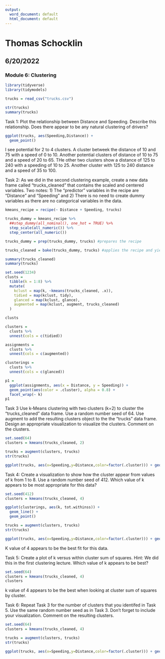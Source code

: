 ```yaml
---
output:
  word_document: default
  html_document: default
---
```

# Thomas Schocklin
## 6/20/2022
### Module 6: Clustering 



```r
library(tidyverse)
library(tidymodels)
```


```r
trucks = read_csv("trucks.csv")
```

```r
str(trucks)
summary(trucks)
```

Task 1: Plot the relationship between Distance and Speeding. Describe this relationship. Does there appear
to be any natural clustering of drivers?


```r
ggplot(trucks, aes(Speeding,Distance)) +
  geom_point()
```

I see potential for 2 to 4 clusters. A cluster betweek the distance of 10 and 75 with a speed of 0 to 10. Another potential clusters of distance of 10 to 75 and a speed of 20 to 65. THe other two clusters show a distance of 125 to 240 with a speeding of 10 to 25. Another cluster with 125 to 240 distance and a speed of 35 to 100. 


Task 2: As we did in the second clustering example, create a new data frame called “trucks_cleaned” that
contains the scaled and centered variables. Two notes: 1) The “predictor” variables in the recipe are “Distance”
and “Speeding” and 2) There is no need to create dummy variables as there are no categorical variables in
the data.


```r
kmeans_recipe = recipe(~ Distance + Speeding, trucks) 

trucks_dummy = kmeans_recipe %>% 
  ##step_dummy(all_nominal(), one_hot = TRUE) %>%
  step_scale(all_numeric()) %>%
  step_center(all_numeric()) 

trucks_dummy = prep(trucks_dummy, trucks) #prepares the recipe

trucks_cleaned = bake(trucks_dummy, trucks) #applies the recipe and yields a data frame
```


```r
summary(trucks_cleaned)
summary(trucks)
```


```r
set.seed(1234)
clusts = 
  tibble(k = 1:8) %>%
  mutate(
    kclust = map(k, ~kmeans(trucks_cleaned, .x)),
    tidied = map(kclust, tidy),
    glanced = map(kclust, glance),
    augmented = map(kclust, augment, trucks_cleaned)
  )

clusts
```

```r
clusters = 
  clusts %>%
  unnest(cols = c(tidied))

assignments = 
  clusts %>% 
  unnest(cols = c(augmented))

clusterings = 
  clusts %>%
  unnest(cols = c(glanced))
```

```r
p1 = 
  ggplot(assignments, aes(x = Distance, y = Speeding)) +
  geom_point(aes(color = .cluster), alpha = 0.8) + 
  facet_wrap(~ k)
p1
```


Task 3 Use k-Means clustering with two clusters (k=2) to cluster the “trucks_cleaned” data frame. Use a
random number seed of 64. Use augment to add the resulting clusters object to the the “trucks” data frame.
Design an appropriate visualization to visualize the clusters. Comment on the clusters.


```r
set.seed(64)
clusters = kmeans(trucks_cleaned, 2)
```


```r
trucks = augment(clusters, trucks)
str(trucks)
```




```r

ggplot(trucks, aes(x=Speeding,y=Distance,color=factor(.cluster))) + geom_point()

```


Task 4: Create a visualization to show how the cluster appear from values of k from 1 to 8. Use a random
number seed of 412. Which value of k appears to be most appropriate for this data?

```r
set.seed(412)
clusters = kmeans(trucks_cleaned, 4)
```


```r
ggplot(clusterings, aes(k, tot.withinss)) +
  geom_line() +
  geom_point()
```



```r
trucks = augment(clusters, trucks)
str(trucks)
```

```r

ggplot(trucks, aes(x=Speeding,y=Distance,color=factor(.cluster))) + geom_point()

```

K value of 4 appears to be the best fit for this data. 


Task 5: Create a plot of k versus within cluster sum of squares. Hint: We did this in the first clustering
lecture. Which value of k appears to be best?


```r
set.seed(64)
clusters = kmeans(trucks_cleaned, 4)
clusters
```


k value of 4 appears to be the best when looking at cluster sum of squares by cluster. 





Task 6: Repeat Task 3 for the number of clusters that you identifed in Task 5. Use the same random number
seed as in Task 3. Don’t forget to include your visualization. Comment on the resulting clusters.


```r
set.seed(64)
clusters = kmeans(trucks_cleaned, 4)
```


```r
trucks = augment(clusters, trucks)
str(trucks)
```

```r

ggplot(trucks, aes(x=Speeding,y=Distance,color=factor(.cluster))) + geom_point()

```

